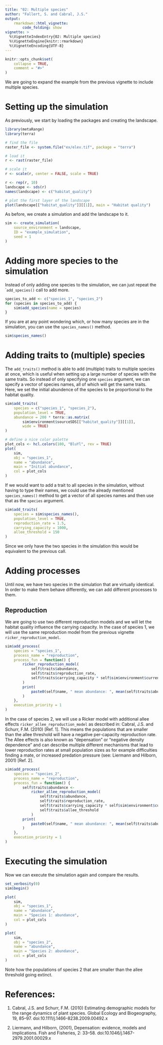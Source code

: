 ```yaml
---
title: "02: Multiple species"
author: "Fallert, S. and Cabral, J.S."
output:
    rmarkdown::html_vignette:
        code_folding: show
vignette: >
  %\VignetteIndexEntry{02: Multiple species}
  %\VignetteEngine{knitr::rmarkdown}
  %\VignetteEncoding{UTF-8}
---
```


```r
knitr::opts_chunk$set(
    collapse = TRUE,
    comment = "#>"
)
```

We are going to expand the example from the previous vignette to include multiple species.

# Setting up the simulation
As previously, we start by loading the packages and creating the landscape.
```r
library(metaRange)
library(terra)

# find the file
raster_file <- system.file("ex/elev.tif", package = "terra")

# load it
r <- rast(raster_file)

# scale it
r <- scale(r, center = FALSE, scale = TRUE)

r <- rep(r, 10)
landscape <- sds(r)
names(landscape) <- c("habitat_quality")

# plot the first layer of the landscape
plot(landscape[["habitat_quality"]][[1]], main = "Habitat quality")
```

As before, we create a simulation and add the landscape to it.
```r
sim <- create_simulation(
    source_environment = landscape,
    ID = "example_simulation",
    seed = 1
)
```

# Adding more species to the simulation
Instead of only adding one species to the simulation, we can just repeat the  ``add_species()` call to add more.
```r
species_to_add <- c("species_1", "species_2")
for (species in species_to_add) {
    sim$add_species(name = species)
}
```

If you are at any point wondering which, or how many species are in the simulation, you can use the `species_names()` method.
```r
sim$species_names()
```

# Adding traits to (multiple) species
The `add_traits()` method is able to add (multiple) traits to multiple species at once, which is useful when setting up a large number of species with the same traits.
So instead of only specifying one `species` argument, we can specify a vector of species names, all of which will get the same traits.
Here, we set the initial abundence of the species to be proportional to the habitat quality.
```r
sim$add_traits(
    species = c("species_1", "species_2"),
    population_level = TRUE,
    abundance = 200 * terra::as.matrix(
        sim$environment$sourceSDS[["habitat_quality"]][[1]],
        wide = TRUE)
)
```
```r
# define a nice color palette
plot_cols <- hcl.colors(100, "BluYl", rev = TRUE)
plot(
    sim,
    obj = "species_1",
    name = "abundance",
    main = "Initial abundance",
    col = plot_cols
)
```

If we would want to add a trait to all species in the simulation, without having to type their names, we could use the already mentioned `species_names()` method to get a vector of all species names and then use that as the `species` argument.
```r
sim$add_traits(
    species = sim$species_names(),
    population_level = TRUE,
    reproduction_rate = 1.5,
    carrying_capacity = 1000,
    allee_threshold = 150
)
```

Since we only have the two species in the simulation this would be equivalent to the previous call.


# Adding processes
Until now, we have two species in the simulation that are virtually identical.
In order to make them behave differently, we can add different processes to them.

## Reproduction
We are going to use two different reproduction models and we will let the habitat quality influence the carrying capacity.
In the case of species 1, we will use the same reproduction model from the previous vignette `ricker_reproduction_model`.
```r
sim$add_process(
    species = "species_1",
    process_name = "reproduction",
    process_fun = function() {
        ricker_reproduction_model(
            self$traits$abundance,
            self$traits$reproduction_rate,
            self$traits$carrying_capacity * self$sim$environment$current$habitat_quality
        )
        print(
            paste0(self$name, " mean abundance: ", mean(self$traits$abundance))
        )
    },
    execution_priority = 1
)
```
In the case of species 2, we will use a Ricker model with additional allee effects `ricker_allee_reproduction_model`
as described in: Cabral, J.S. and Schurr, F.M. (2010) [Ref. 1].
This means the populations that are smaller than the allee threshold will have a negative per-capacity reproduction rate.
The Allee effects is also known as "depensation" or "negative density dependence" and can describe
multiple different mechanisms that lead to lower reproduction rates at small population sizes as for example
difficulties finding a mate, or increased predation pressure (see: Liermann and Hilborn, 2001) [Ref. 2].

```r
sim$add_process(
    species = "species_2",
    process_name = "reproduction",
    process_fun = function() {
        self$traits$abundance <-
            ricker_allee_reproduction_model(
                self$traits$abundance,
                self$traits$reproduction_rate,
                self$traits$carrying_capacity * self$sim$environment$current$habitat_quality,
                self$traits$allee_threshold
            )
        print(
            paste0(self$name, " mean abundance: ", mean(self$traits$abundance))
        )
    },
    execution_priority = 1
)
```

# Executing the simulation
Now we can execute the simulation again and compare the results.
```r
set_verbosity(0)
sim$begin()
```

```r
plot(
    sim,
    obj = "species_1",
    name = "abundance",
    main = "Species 1: abundance",
    col = plot_cols
)
```


```r
plot(
    sim,
    obj = "species_2",
    name = "abundance",
    main = "Species 2: abundance",
    col = plot_cols
)
```

Note how the populations of species 2 that are smaller than the allee threshold going extinct.


# References:
(1) Cabral, J.S. and Schurr, F.M. (2010) Estimating demographic models for the range dynamics of plant species. Global Ecology and Biogeography, 19, 85--97. doi:10.1111/j.1466-8238.2009.00492.x

(2) Liermann, and Hilborn, (2001), Depensation: evidence, models and implications. Fish and Fisheries, 2: 33--58. doi:10.1046/j.1467-2979.2001.00029.x
